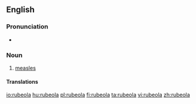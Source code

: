 ==English==

===Pronunciation===
* {{IPA|/ɹuˈbi.oʊ.la/}}

===Noun===
{{en-noun}}

# [[measles]]

====Translations====
{{trans-see|measles}}

[[io:rubeola]]
[[hu:rubeola]]
[[pl:rubeola]]
[[fi:rubeola]]
[[ta:rubeola]]
[[vi:rubeola]]
[[zh:rubeola]]